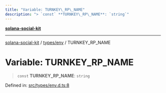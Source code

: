 ```yaml
---
title: "Variable: TURNKEY\_RP\_NAME"
description: "> `const` **TURNKEY\_RP\_NAME**: `string`"
---
```


[**solana-social-kit**](../../../README.mdx)

***

[solana-social-kit](../../../README.mdx) / [types/env](../README.mdx) / TURNKEY\_RP\_NAME

# Variable: TURNKEY\_RP\_NAME

> `const` **TURNKEY\_RP\_NAME**: `string`

Defined in: [src/types/env.d.ts:8](https://github.com/SendArcade/solana-social-starter/blob/03568260ca96ed63f77049843c721de1cb011893/src/types/env.d.ts#L8)
